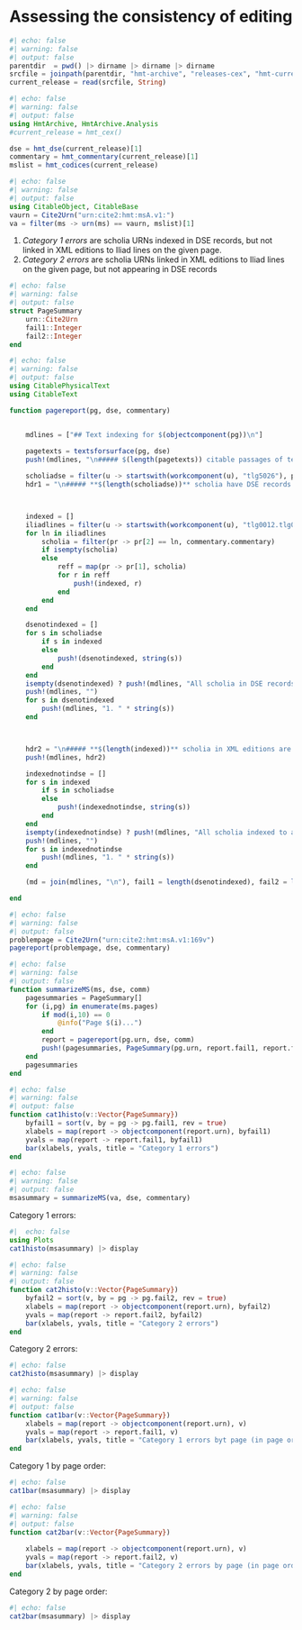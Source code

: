 # Assessing the consistency of editing


```julia
#| echo: false
#| warning: false
#| output: false
parentdir  = pwd() |> dirname |> dirname |> dirname
srcfile = joinpath(parentdir, "hmt-archive", "releases-cex", "hmt-current.cex")
current_release = read(srcfile, String)

```


```julia
#| echo: false
#| warning: false
#| output: false
using HmtArchive, HmtArchive.Analysis
#current_release = hmt_cex()

dse = hmt_dse(current_release)[1]
commentary = hmt_commentary(current_release)[1]
mslist = hmt_codices(current_release)
```

```julia
#| echo: false
#| warning: false
#| output: false
using CitableObject, CitableBase
vaurn = Cite2Urn("urn:cite2:hmt:msA.v1:")
va = filter(ms -> urn(ms) == vaurn, mslist)[1]
```

1. *Category 1 errors* are scholia URNs indexed in DSE records, but not linked in XML editions to Iliad lines on the given page.
2. *Category 2 errors* are scholia URNs linked in XML editions to Iliad lines on the given page, but not appearing in DSE records


```julia
#| echo: false
#| warning: false
#| output: false
struct PageSummary
    urn::Cite2Urn
    fail1::Integer
    fail2::Integer
end
```


```julia
#| echo: false
#| warning: false
#| output: false
using CitablePhysicalText
using CitableText

function pagereport(pg, dse, commentary)


    mdlines = ["## Text indexing for $(objectcomponent(pg))\n"]
    
    pagetexts = textsforsurface(pg, dse)
    push!(mdlines, "\n##### $(length(pagetexts)) citable passages of text indexed to page $(objectcomponent(pg))")

	scholiadse = filter(u -> startswith(workcomponent(u), "tlg5026"), pagetexts)    	
    hdr1 = "\n##### **$(length(scholiadse))** scholia have DSE records for this page.\n"



    indexed = []
    iliadlines = filter(u -> startswith(workcomponent(u), "tlg0012.tlg001"), pagetexts)
	for ln in iliadlines
		scholia = filter(pr -> pr[2] == ln, commentary.commentary)
		if isempty(scholia)
		else
			reff = map(pr -> pr[1], scholia)
			for r in reff
				push!(indexed, r)
			end
		end
	end

    dsenotindexed = []	
	for s in scholiadse
		if s in indexed
		else
			push!(dsenotindexed, string(s))
		end
	end
	isempty(dsenotindexed) ? push!(mdlines, "All scholia in DSE records are indexed to an *Iliad* line on this page.") : push!(mdlines, "**$(length(dsenotindexed))** scholia in DSE records are *not* indexed to an *Iliad* line on this page.")
	push!(mdlines, "")
	for s in dsenotindexed
		push!(mdlines, "1. " * string(s))
	end



	hdr2 = "\n##### **$(length(indexed))** scholia in XML editions are indexed to *Iliad* lines on this page.\n"
    push!(mdlines, hdr2)

    indexednotindse = []
	for s in indexed
		if s in scholiadse
		else
			push!(indexednotindse, string(s))
		end
	end
	isempty(indexednotindse) ? push!(mdlines, "All scholia indexed to an *Iliad* line on this page also have a DSE record.") : push!(mdlines, "**$(length(indexednotindse))** scholia indexed to *Iliad* lines on this page do *not* appear in DSE records.")
	push!(mdlines, "")
	for s in indexednotindse
		push!(mdlines, "1. " * string(s))
	end

    (md = join(mdlines, "\n"), fail1 = length(dsenotindexed), fail2 = length(indexednotindse))

end
```


```julia
#| echo: false
#| warning: false
#| output: false
problempage = Cite2Urn("urn:cite2:hmt:msA.v1:169v")
pagereport(problempage, dse, commentary)
```


```julia
#| echo: false
#| warning: false
#| output: false
function summarizeMS(ms, dse, comm)
	pagesummaries = PageSummary[]
	for (i,pg) in enumerate(ms.pages)
		if mod(i,10) == 0
			@info("Page $(i)...")
		end
    	report = pagereport(pg.urn, dse, comm)
    	push!(pagesummaries, PageSummary(pg.urn, report.fail1, report.fail2))
	end
	pagesummaries
end
```

```julia
#| echo: false
#| warning: false
#| output: false
function cat1histo(v::Vector{PageSummary})
	byfail1 = sort(v, by = pg -> pg.fail1, rev = true)
	xlabels = map(report -> objectcomponent(report.urn), byfail1)
	yvals = map(report -> report.fail1, byfail1)
	bar(xlabels, yvals, title = "Category 1 errors")
end
```

```julia
#| echo: false
#| warning: false
#| output: false
msasummary = summarizeMS(va, dse, commentary)
```


Category 1 errors:

```julia
#|  echo: false
using Plots
cat1histo(msasummary) |> display
```


```julia
#| echo: false
#| warning: false
#| output: false
function cat2histo(v::Vector{PageSummary})
	byfail2 = sort(v, by = pg -> pg.fail2, rev = true)
	xlabels = map(report -> objectcomponent(report.urn), byfail2)
	yvals = map(report -> report.fail2, byfail2)
	bar(xlabels, yvals, title = "Category 2 errors")
end
```

Category 2 errors:

```julia
#| echo: false
cat2histo(msasummary) |> display
```


```julia
#| echo: false
#| warning: false
#| output: false
function cat1bar(v::Vector{PageSummary})
	xlabels = map(report -> objectcomponent(report.urn), v)
	yvals = map(report -> report.fail1, v)
	bar(xlabels, yvals, title = "Category 1 errors byt page (in page order)")
end
```

Category 1 by page order:

```julia
#| echo: false
cat1bar(msasummary) |> display
```

```julia
#| echo: false
#| warning: false
#| output: false
function cat2bar(v::Vector{PageSummary})
	
	xlabels = map(report -> objectcomponent(report.urn), v)
	yvals = map(report -> report.fail2, v)
	bar(xlabels, yvals, title = "Category 2 errors by page (in page order)")
end
```


Category 2 by page order:

```julia
#| echo: false
cat2bar(msasummary) |> display
```